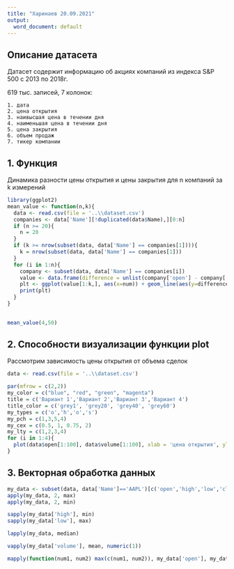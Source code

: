 ---
title: "Харинаев 20.09.2021"
output:
  word_document: default
---
## Описание датасета
  Датасет содержит информацию об акциях компаний из индекса S&P 500 c 2013 по 2018г. 
  
  619 тыс. записей, 7 колонок: 
  
    1. дата
    2. цена открытия
    3. наивысшая цена в течении дня
    4. наименьшая цена в течении дня
    5. цена закрытия
    6. объем продаж
    7. тикер компании
  
## 1. Функция
  Динамика разности цены открытия и цены закрытия для n компаний за k измерений
  
```{r}
library(ggplot2)
mean_value <- function(n,k){
  data <- read.csv(file = '..\\dataset.csv')
  companies <- data['Name'][!duplicated(data$Name),][0:n] 
  if (n >= 20){
    n = 20
  }
  if (k >= nrow(subset(data, data['Name'] == companies[1]))){
    k = nrow(subset(data, data['Name'] == companies[1]))
  }
  for (i in 1:n){
    company <- subset(data, data['Name'] == companies[i])
    value <- data.frame(difference = unlist(company['open'] - company['close']), num = 1:nrow(company))
    plt <- ggplot(value[1:k,], aes(x=num)) + geom_line(aes(y=difference), color = colors()[10*i+50]) + labs(title = companies[i], y = 'Разница цен открытия и закрытия, $', x = 'Измерение')
    print(plt)
  }
}
  
```


```{r}
mean_value(4,50)
```

## 2. Способности визуализации функции plot

Рассмотрим зависимость цены открытия от объема сделок

```{r}
data <- read.csv(file = '..\\dataset.csv')
```
```{r}
par(mfrow = c(2,2))
my_color = c("blue", "red", "green", "magenta")
title = c('Вариант 1','Вариант 2','Вариант 3','Вариант 4')
title_color = c('grey1', 'grey20', 'grey40', 'grey60')
my_types = c('o','h','o','s')
my_pch = c(1,3,5,4)
my_cex = c(0.5, 1, 0.75, 2)
my_lty = c(1,2,3,4)
for (i in 1:4){
  plot(data$open[1:100], data$volume[1:100], xlab = 'цена открытия', ylab = 'объем продаж', col = my_color[i], main = title[i], col.main = title_color[i], type=my_types[i], pch=my_pch[i], cex=my_cex[i], lty=my_lty[i])
}
```

## 3. Векторная обработка данных

```{r}
my_data <- subset(data, data['Name']=='AAPL')[c('open','high','low','close','volume')]
apply(my_data, 2, max)
apply(my_data, 2, min)
```
```{r}
sapply(my_data['high'], min)
sapply(my_data['low'], max)
```
```{r}
lapply(my_data, median)
```
```{r}
vapply(my_data['volume'], mean, numeric(1))
```
```{r}
mapply(function(num1, num2) max(c(num1, num2)), my_data['open'], my_data['close'])
```